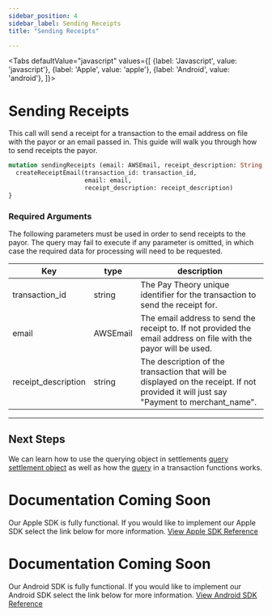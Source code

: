 ```yaml
---
sidebar_position: 4
sidebar_label: Sending Receipts
title: "Sending Receipts"

---
```



<Tabs
  defaultValue="javascript"
  values={[
    {label: 'Javascript', value: 'javascript'},
    {label: 'Apple', value: 'apple'},
    {label: 'Android', value: 'android'},
  ]}>
  <TabItem value="javascript">

# Sending Receipts
This call will send a receipt for a transaction to the email address on file with the payor or an email passed in. This guide will walk you through how to send receipts the payor.

```graphql
mutation sendingReceipts (email: AWSEmail, receipt_description: String, transaction_id: String!) {
  createReceiptEmail(transaction_id: transaction_id, 
                     email: email,
                     receipt_description: receipt_description)
}

```

### Required Arguments
The following parameters must be used in order to send receipts to the payor. The query may fail to execute if any parameter is omitted, in which case the required data for processing will need to be requested.

|Key                |type         |       description                     |
|-------------------|-------------|---------------------------------------|     
|transaction_id       |string     |The Pay Theory unique identifier for the transaction to send the receipt for. |
|email       | AWSEmail    | The email address to send the receipt to. If not provided the email address on file with the payor will be used.|
|receipt_description       |string | The description of the transaction that will be displayed on the receipt. If not provided it will just say "Payment to merchant_name".|


***


## Next Steps
We can learn how to use the querying object in settlements [query settlement object](query_settlement_data.mdx) as well as how the [query](query) in a transaction functions works.

</TabItem>
  <TabItem value="apple">

# Documentation Coming Soon
Our Apple SDK is fully functional. If you would like to implement our Apple SDK select the link below for more information.
<a href= "../../../sdk/apple/MAIN" class="button button--primary button--md">View Apple SDK Reference</a>

  </TabItem>

  <TabItem value="android">

# Documentation Coming Soon
Our Android SDK is fully functional. If you would like to implement our Android SDK select the link below for more information.
<a href= "../../../sdk/android/MAIN" class="button button--primary button--md">View Android SDK Reference</a>

  </TabItem>

</Tabs>